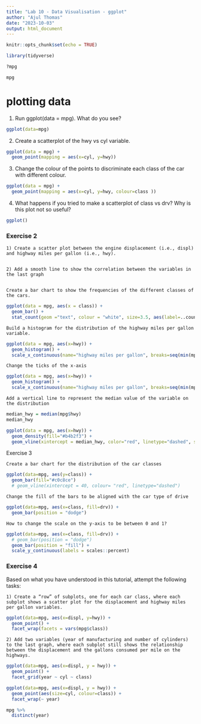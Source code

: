 ```yaml
---
title: "Lab 10 - Data Visualisation - ggplot"
author: "Ajul Thomas"
date: "2023-10-03"
output: html_document
---
```


```r
knitr::opts_chunk$set(echo = TRUE)
```

```r

library(tidyverse)

```
```r

?mpg

mpg
```

# plotting data


1) Run ggplot(data = mpg). What do you see?

```r
ggplot(data=mpg)

```


2) Create a scatterplot of the hwy vs cyl variable.

```r

ggplot(data = mpg) +
  geom_point(mapping = aes(x=cyl, y=hwy))

```

3) Change the colour of the points to discriminate each class of the car with different colour.

```r

ggplot(data = mpg) +
  geom_point(mapping = aes(x=cyl, y=hwy, colour=class ))

```


4) What happens if you tried to make a scatterplot of class vs drv? Why is this plot not so useful?

```r

ggplot()

```



### Exercise 2

    1) Create a scatter plot between the engine displacement (i.e., displ) and highway miles per gallon (i.e., hwy).
    
```r

```
    
    
    2) Add a smooth line to show the correlation between the variables in the last graph
    
```r

```
    
    
    Create a bar chart to show the frequencies of the different classes of the cars.
    
```r

ggplot(data = mpg, aes(x = class)) +
  geom_bar() +
  stat_count(geom ="text", colour = "white", size=3.5, aes(label=..count..), position=position_stack(vjust = 0.5))

```
    
    Build a histogram for the distribution of the highway miles per gallon variable.

```r

ggplot(data = mpg, aes(x=hwy)) +
  geom_histogram() +
  scale_x_continuous(name="highway miles per gallon", breaks=seq(min(mpg$hwy), max(mpg$hwy), 3), limits = c(min(mpg$hwy), max(mpg$hwy)) )

```


    Change the ticks of the x-axis
    
```r


ggplot(data = mpg, aes(x=hwy)) +
  geom_histogram() +
  scale_x_continuous(name="highway miles per gallon", breaks=seq(min(mpg$hwy), max(mpg$hwy), 3), limits = c(min(mpg$hwy), max(mpg$hwy)) )

```
    
    Add a vertical line to represent the median value of the variable on the distribution

```r

median_hwy = median(mpg$hwy)
median_hwy

ggplot(data = mpg, aes(x=hwy)) +
  geom_density(fill="#b4b2f3") +
  geom_vline(xintercept = median_hwy, color="red", linetype="dashed", size=1)

```

Exercise 3

    Create a bar chart for the distribution of the car classes
    
```r

ggplot(data=mpg, aes(y=class)) +
  geom_bar(fill="#c0c8ce") 
  # geom_vline(xintercept = 40, colour= "red", linetype="dashed")

```
    
    
    Change the fill of the bars to be aligned with the car type of drive
    
```r
ggplot(data=mpg, aes(x=class, fill=drv)) +
  geom_bar(position = "dodge")

```
    
    
    How to change the scale on the y-axis to be between 0 and 1?
    
```r

ggplot(data=mpg, aes(x=class, fill=drv)) +
  # geom_bar(position = "dodge")
  geom_bar(position = "fill") +
  scale_y_continuous(labels = scales::percent)

```
    
    
### Exercise 4

Based on what you have understood in this tutorial, attempt the following tasks:

    1) Create a “row” of subplots, one for each car class, where each subplot shows a scatter plot for the displacement and highway miles per gallon variables.
    
```r

ggplot(data=mpg, aes(x=displ, y=hwy)) +
  geom_point() +
  facet_wrap(facets = vars(mpg$class))

```
    
    
    
    
    2) Add two variables (year of manufacturing and number of cylinders) to the last graph, where each subplot still shows the relationship between the displacement and the gallons consumed per mile on the highways.

```r

ggplot(data=mpg, aes(x=displ, y = hwy)) +
  geom_point() +
  facet_grid(year ~ cyl ~ class)

```

```r

ggplot(data=mpg, aes(x=displ, y = hwy)) +
  geom_point(aes(size=cyl, colour=class)) +
  facet_wrap(~ year)

```

```r
mpg %>% 
  distinct(year)
```

